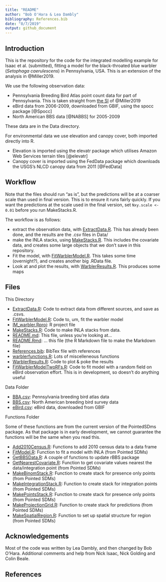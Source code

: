 ```yaml
---
title: "README"
author: "Bob O'Hara & Lea Dambly"
bibliography: References.bib
date: "8/7/2019"
output: github_document
---
```


## Introduction

This is the repository for the code for the integrated modelling example for Isaac et al. (submitted), fitting a model for the black-throated blue warbler (_Setophaga caerulescens_) in Pennsylvania, USA. This is an extension of the analysis in @Miller2019. 

We use the following observation data:

-  Pennsylvania Breeding Bird Atlas point count data for part of Pennsylvania. This is taken straight from [the SI](https://besjournals.onlinelibrary.wiley.com/action/downloadSupplement?doi=10.1111%2F2041-210X.13110&file=mee313110-sup-0001-supplementA.zip) of @Miller2019
- eBird data from 2006-2009, downloaded from GBIF, using the spocc package [@Spocc]
- North American BBS data [@NABBS] for 2005-2009

These data are in the Data directory.

For environmental data we use elevation and canopy cover, both imported directly into R.

- Elevation is imported using the elevatr package which utilises Amazon Web Services terrain tiles [@elevatr]
- Canopy cover is imported using the FedData package which downloads the USGS's NLCD canopy data from 2011 [@FedData]

## Workflow

Note that the files should run "as is", but the predictions will be at a coarser scale than used in final version. This is to ensure it runs fairly quickly. If you want the predictions at the scale used in the final version, set `Nxy.scale <- 0.01` before you run MakeStacks.R.

The workflow is as follows:

- extract the observation data, with [ExtractData.R](ExtractData.R). This has already been done, and the results are the .csv files in Data/
- make the INLA stacks, using [MakeStacks.R](MakeStacks.R). This includes the covariate data, and creates some large objects that we don't save in this repository.
- Fit the model, with [FitWarblerModel.R](FitWarblerModel.R). This takes some time (overnight?), and creates another big .RData file.
- Look at and plot the results, with [WarblerResults.R](WarblerResults.R). This produces some maps 

## Files

This Directory

- [ExtractData.R](ExtractData.R): Code to extract data from different sources, and save as .csvs.
- [FitWarblerModel.R](FitWarblerModel.R): Code to, um, fit the warbler model
- [IM_warbler.Rproj](IM_warbler.Rproj): R project file
- [MakeStacks.R](MakeStacks.R): Code to make INLA stacks from data.
- [README.md](README.md): This file, unless you're looking at...
- [README.Rmd](README.Rmd): ... this file (the R Markdown file to make the Markdown file)
- [References.bib](References.bib): BibTex file with references
- [warblerfunctions.R](warblerfunctions.R): Lots of miscelleneous functions
- [WarblerResults.R](WarblerResults.R): Code to plot & poke the results
- [FitWarblerModelTwoRFs.R](FitWarblerModelTwoRFs.R): Code to fit model with a random field on eBird observation effort. This is in development, so doesn't do anything useful

Data Folder

- [BBA.csv](Data/BBA.csv): Pennsylvania breeding bird atlas data
- [BBS.csv](Data/BBS.csv): North American breeding bird survey data
- [eBird.csv](Data/eBird.csv): eBird data, downloaded from GBIF

Functions Folder

Some of these functions are from the current version of the PointedSDms package. As that package is in early development, we cannot guarantee the functions will be the same when you read this.

- [Add2010Census.R](Functions/Add2010Census.R): Functions to add 2010 census data to a data frame
- [FitModel.R](Functions/FitModel.R): Function to fit a model with INLA (from Pointed SDMs)
- [GetBBSData.R](Functions/GetBBSData.R): A couple of functions to update rBBS package
- [GetNearestCovariate.R](Functions/GetNearestCovariate.R): Function to get covariate values nearest the data/integration point (from Pointed SDMs)
- [MakeBinomStack.R](Functions/MakeBinomStack.R): Function to create stack for presence only points (from Pointed SDMs)
- [MakeIntegrationStack.R](Functions/MakeIntegrationStack.R): Function to create stack for integration points (from Pointed SDMs)
- [MakePointsStack.R](Functions/MakePointsStack.R): Function to create stack for presence only points (from Pointed SDMs)
- [MakeProjectionGrid.R](Functions/MakeProjectionGrid.R): Function to create stack for predictions (from Pointed SDMs)
- [MakeSpatialRegion.R](Functions/MakeSpatialRegion.R): Function to set up spatial structure for region (from Pointed SDMs)


## Acknowledgements

Most of the code was written by Lea Dambly, and then changed by Bob O'Hara. Additional comments and help from Nick Isaac, Nick Golding and Colin Beale.

## References